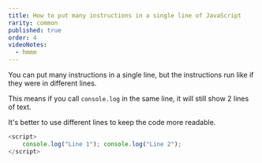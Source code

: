 ```yaml
---
title: How to put many instructions in a single line of JavaScript
rarity: common
published: true
order: 4
videoNotes:
  - hmmm
---
```


You can put many instructions in a single line, but the instructions run like if they were in different lines.

This means if you call `console.log` in the same line, it will still show 2 lines of text.

It's better to use different lines to keep the code more readable.

```javascript
<script>
    console.log("Line 1"); console.log("Line 2");
</script>
```
